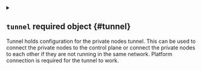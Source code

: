 
<details className="config-field" data-expandable="true">
<summary>

## `tunnel` <span className="config-field-required" data-required="false">required</span> <span className="config-field-type">object</span> <span className="config-field-default"></span> <span className="config-field-enum"></span> {#tunnel}

Tunnel holds configuration for the private nodes tunnel. This can be used to connect the private nodes to the control plane or
connect the private nodes to each other if they are not running in the same network. Platform connection is required for the tunnel to work.

</summary>




<details className="config-field" data-expandable="false" open>
<summary>

### `enabled` <span className="config-field-required" data-required="false">required</span> <span className="config-field-type">boolean</span> <span className="config-field-default">false</span> <span className="config-field-enum"></span> {#tunnel-enabled}

Enabled defines if the private nodes tunnel should be enabled.

</summary>



</details>



<details className="config-field" data-expandable="true">
<summary>

### `nodeToNode` <span className="config-field-required" data-required="false">required</span> <span className="config-field-type">object</span> <span className="config-field-default"></span> <span className="config-field-enum"></span> {#tunnel-nodeToNode}

NodeToNode holds configuration for the node to node tunnel. This can be used to connect the private nodes to each other if they are not running in the same network.

</summary>




<details className="config-field" data-expandable="false" open>
<summary>

#### `enabled` <span className="config-field-required" data-required="false">required</span> <span className="config-field-type">boolean</span> <span className="config-field-default">false</span> <span className="config-field-enum"></span> {#tunnel-nodeToNode-enabled}

Enabled defines if the node to node tunnel should be enabled.

</summary>



</details>


</details>


</details>
